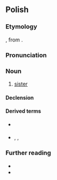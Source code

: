 ==Polish==

===Etymology===
{{inh+|pl|sla-pro|*sestra}}, from {{inh|pl|ine-pro|*swésōr}}.

===Pronunciation===
{{pl-p|a=Pl-siostra.ogg}}

===Noun===
{{pl-noun|f|dim=siostrzyczka}}

# [[sister]]

====Declension====
{{pl-decl-noun
|siostra|siostry
|siostry|sióstr
|siostrze|siostrom
|siostrę|siostry
|siostrą|siostrami
|siostrze|siostrach
|siostro|siostry
}}

====Derived terms====
* {{q|adjective}} {{l|pl|siostrzany}}
* {{q|nouns}} {{l|pl|siostrunia}}, {{l|pl|siostrzyca}}, {{l|pl|siostrzyczka}}

===Further reading===
* {{R:pl:WSJP}}
* {{R:PWN}}

{{C|pl|Female family members}}